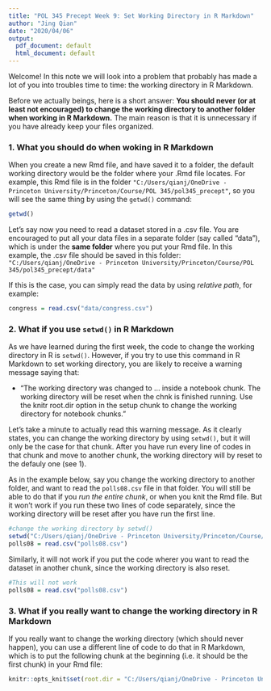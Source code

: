 ```yaml
---
title: "POL 345 Precept Week 9: Set Working Directory in R Markdown"
author: "Jing Qian"
date: "2020/04/06"
output:
  pdf_document: default
  html_document: default
---
```


Welcome! In this note we will look into a problem that probably has made a lot of you into troubles time to time: the working directory in R Markdown. 

Before we actually beings, here is a short answer: **You should never (or at least not encouraged) to change the working directory to another folder when working in R Markdown.** The main reason is that it is unnecessary if you have already keep your files organized. 

### 1. What you should do when woking in R Markdown

When you create a new Rmd file, and have saved it to a folder, the default working directory would be the folder where your .Rmd file locates. For example, this Rmd file is in the folder `"C:/Users/qianj/OneDrive - Princeton University/Princeton/Course/POL 345/pol345_precept"`, so you will see the same thing by using the `getwd()` command:

```r
getwd()
```

Let's say now you need to read a dataset stored in a .csv file. You are encouraged to put all your data files in a separate folder (say called "data"), which is under the **same folder** where you put your Rmd file. In this example, the .csv file should be saved in this folder: `"C:/Users/qianj/OneDrive - Princeton University/Princeton/Course/POL 345/pol345_precept/data"`

If this is the case, you can simply read the data by using *relative path*, for example:

```r
congress = read.csv("data/congress.csv")
```


### 2. What if you use `setwd()` in R Markdown

As we have learned during the first week, the code to change the working directory in R is `setwd()`. However, if you try to use this command in R Markdown to set working directory, you are likely to receive a warning message saying that:

- "The working directory was changed to ... inside a notebook chunk. The working directory will be reset when the chnk is finished running. Use the knitr root.dir option in the setup chunk to change the working directory for notebook chunks."

Let's take a minute to actually read this warning message. As it clearly states, you can change the working directory by using `setwd()`, but it will only be the case for that chunk. After you have run every line of codes in that chunk and move to another chunk, the working directory will by reset to the defauly one (see 1). 

As in the example below, say you change the working directory to another folder, and want to read the `polls08.csv` file in that folder. You will still be able to do that if you *run the entire chunk*, or when you knit the Rmd file. But it won't work if you run these two lines of code separately, since the working directory will be reset after you have run the first line. 

```r
#change the working directory by setwd()
setwd("C:/Users/qianj/OneDrive - Princeton University/Princeton/Course/POL 345/pol345_precept/week 8/data")
polls08 = read.csv("polls08.csv")
```




Similarly, it will not work if you put the code wherer you want to read the dataset in another chunk, since the working directory is also reset. 
```r
#This will not work
polls08 = read.csv("polls08.csv")
```

### 3. What if you really want to change the working directory in R Markdown

If you really want to change the working directory (which should never happen), you can use a different line of code to do that in R Markdown, which is to put the following chunk at the beginning (i.e. it should be the first chunk) in your Rmd file:

```r
knitr::opts_knit$set(root.dir = "C:/Users/qianj/OneDrive - Princeton University/Princeton/Course/POL 345/pol345_precept/week 8/data")
```
